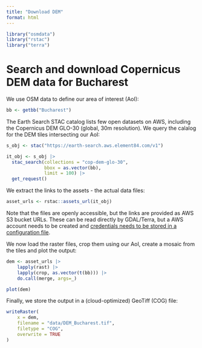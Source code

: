 ```yaml
---
title: "Download DEM"
format: html
---
```


```r
library("osmdata")
library("rstac")
library("terra")
```

# Search and download Copernicus DEM data for Bucharest

We use OSM data to define our area of interest (AoI):

```r
bb <- getbb("Bucharest")
```

The Earth Search STAC catalog lists few open datasets on AWS, including the Copernicus DEM GLO-30 (global, 30m resolution). We query the calalog for the DEM tiles intersecting our AoI:

```r
s_obj <- stac("https://earth-search.aws.element84.com/v1")

it_obj <- s_obj |>
  stac_search(collections = "cop-dem-glo-30",
              bbox = as.vector(bb),
              limit = 100) |>
  get_request()
```

We extract the links to the assets - the actual data files:

```r
asset_urls <- rstac::assets_url(it_obj)
```

Note that the files are openly accessible, but the links are provided as AWS S3 bucket URLs. These can be read directly by GDAL/Terra, but a AWS account needs to be created and [credentials needs to be stored in a configuration file](https://docs.aws.amazon.com/keyspaces/latest/devguide/access.credentials.html).

We now load the raster files, crop them using our AoI, create a mosaic from the tiles and plot the output:

```r
dem <- asset_urls |>
    lapply(rast) |>
    lapply(crop, as.vector(t(bb))) |>
    do.call(merge, args=_)
```

```r
plot(dem)
```

Finally, we store the output in a (cloud-optimized) GeoTiff (COG) file:

```r
writeRaster(
    x = dem,
    filename = "data/DEM_Bucharest.tif",
    filetype = "COG",
    overwrite = TRUE
)
```